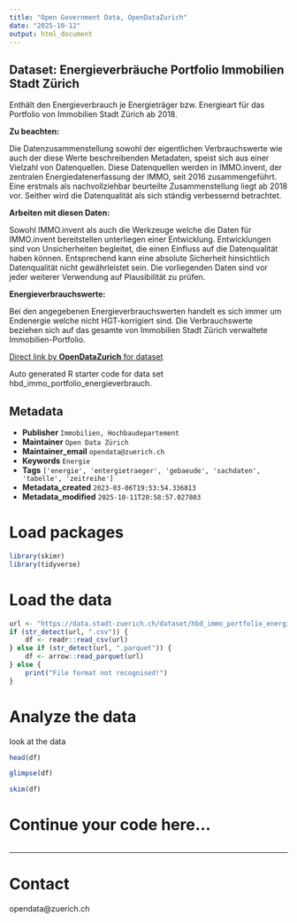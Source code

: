 ```yaml
---
title: "Open Government Data, OpenDataZurich"
date: "2025-10-12"
output: html_document
---
```


## Dataset: Energieverbräuche Portfolio Immobilien Stadt Zürich

Enthält den Energieverbrauch je Energieträger bzw. Energieart für das Portfolio von Immobilien Stadt Zürich ab 2018.

**Zu beachten:**

Die Datenzusammenstellung sowohl der eigentlichen Verbrauchswerte wie auch der diese Werte beschreibenden Metadaten, speist sich aus einer Vielzahl von Datenquellen. 
Diese Datenquellen werden in IMMO.invent, der zentralen Energiedatenerfassung der IMMO, seit 2016 zusammengeführt. Eine erstmals als nachvollziehbar beurteilte Zusammenstellung liegt ab 2018 vor. Seither wird die Datenqualität als sich ständig verbessernd betrachtet.


[]()

**Arbeiten mit diesen Daten:**

Sowohl IMMO.invent als auch die Werkzeuge welche die Daten für IMMO.invent bereitstellen unterliegen einer Entwicklung. Entwicklungen sind von Unsicherheiten begleitet, die einen Einfluss auf die Datenqualität haben können. Entsprechend kann eine absolute Sicherheit hinsichtlich Datenqualität nicht gewährleistet sein. Die vorliegenden Daten sind vor jeder weiterer Verwendung auf Plausibilität zu prüfen.

[]()

**Energieverbrauchswerte:**

Bei den angegebenen Energieverbrauchswerten handelt es sich immer um Endenergie welche nicht HGT-korrigiert sind.
Die Verbrauchswerte beziehen sich auf das gesamte von Immobilien Stadt Zürich verwaltete Immobilien-Portfolio.

[]()



[Direct link by **OpenDataZurich** for dataset](https://data.stadt-zuerich.ch/dataset/hbd_immo_portfolio_energieverbrauch)

Auto generated R starter code for data set hbd_immo_portfolio_energieverbrauch.

## Metadata

- **Publisher** `Immobilien, Hochbaudepartement`
- **Maintainer** `Open Data Zürich`
- **Maintainer_email** `opendata@zuerich.ch`
- **Keywords** `Energie`
- **Tags** `['energie', 'entergietraeger', 'gebaeude', 'sachdaten', 'tabelle', 'zeitreihe']`
- **Metadata_created** `2023-03-06T19:53:54.336813`
- **Metadata_modified** `2025-10-11T20:58:57.027803`


# Load packages

```r
library(skimr)
library(tidyverse)
```

# Load the data

```r
url <- "https://data.stadt-zuerich.ch/dataset/hbd_immo_portfolio_energieverbrauch/download/exp_IMMO_OGD_2021.csv"
if (str_detect(url, ".csv")) {
    df <- readr::read_csv(url)
} else if (str_detect(url, ".parquet")) {
    df <- arrow::read_parquet(url)
} else {
    print("File format not recognised!")
}
```

# Analyze the data

look at the data
```r
head(df)
```

```r
glimpse(df)
```

```r
skim(df)
```

# Continue your code here...

```r

```

------------------------------------------------------------------------

# Contact

opendata@zuerich.ch

